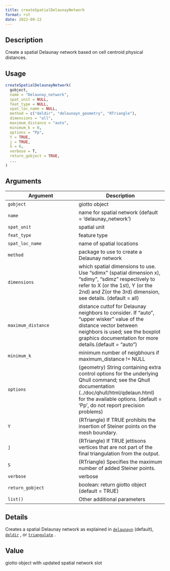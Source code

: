 ```yaml
--- 
title: createSpatialDelaunayNetwork 
format: rst 
date: 2022-09-22 
--- 
```


## Description

Create a spatial Delaunay network based on cell centroid physical distances.


## Usage

```r
createSpatialDelaunayNetwork(
  gobject,
  name = "Delaunay_network",
  spat_unit = NULL,
  feat_type = NULL,
  spat_loc_name = NULL,
  method = c("deldir", "delaunayn_geometry", "RTriangle"),
  dimensions = "all",
  maximum_distance = "auto",
  minimum_k = 0,
  options = "Pp",
  Y = TRUE,
  j = TRUE,
  S = 0,
  verbose = T,
  return_gobject = TRUE,
  ...
)
```


## Arguments

Argument      |Description
------------- |----------------
`gobject`     |     giotto object
`name`     |     name for spatial network (default = 'delaunay_network')
`spat_unit`     |     spatial unit
`feat_type`     |     feature type
`spat_loc_name`     |     name of spatial locations
`method`     |     package to use to create a Delaunay network
`dimensions`     |     which spatial dimensions to use. Use "sdimx" (spatial dimension x), "sdimy", "sdimz" respectively to refer to X (or the 1st), Y (or the 2nd) and Z(or the 3rd) dimension, see details. (default = all)
`maximum_distance`     |     distance cuttof for Delaunay neighbors to consider. If "auto", "upper wisker" value of the distance vector between neighbors is used; see the boxplot graphics documentation for more details.(default = "auto")
`minimum_k`     |     minimum number of neigbhours if maximum_distance != NULL
`options`     |     (geometry) String containing extra control options for the underlying Qhull command; see the Qhull documentation (../doc/qhull/html/qdelaun.html) for the available options. (default = 'Pp', do not report precision problems)
`Y`     |     (RTriangle) If TRUE prohibits the insertion of Steiner points on the mesh boundary.
`j`     |     (RTriangle) If TRUE jettisons vertices that are not part of the final triangulation from the output.
`S`     |     (RTriangle) Specifies the maximum number of added Steiner points.
`verbose`     |     verbose
`return_gobject`     |     boolean: return giotto object (default = TRUE)
`list()`     |     Other additional parameters


## Details

Creates a spatial Delaunay network as explained in [`delaunayn`](#delaunayn) (default), [`deldir`](#deldir) , or [`triangulate`](#triangulate) .


## Value

giotto object with updated spatial network slot


